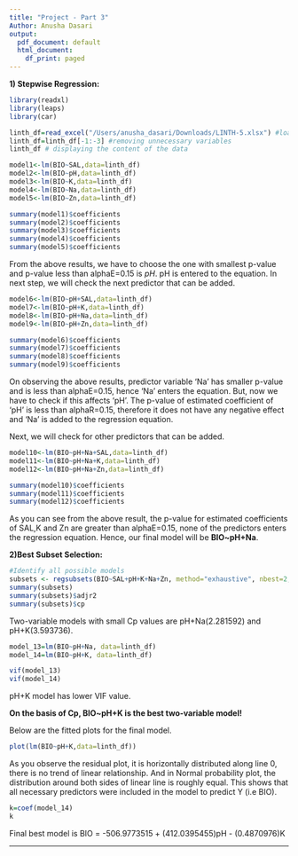 ```yaml
---
title: "Project - Part 3"
Author: Anusha Dasari
output:
  pdf_document: default
  html_document:
    df_print: paged
---
```

**1) Stepwise Regression:**

```r
library(readxl)
library(leaps)
library(car)
```


```r
linth_df=read_excel("/Users/anusha_dasari/Downloads/LINTH-5.xlsx") #loading the data to R
linth_df=linth_df[-1:-3] #removing unnecessary variables
linth_df # displaying the content of the data
```
```r
model1<-lm(BIO~SAL,data=linth_df)
model2<-lm(BIO~pH,data=linth_df)
model3<-lm(BIO~K,data=linth_df)
model4<-lm(BIO~Na,data=linth_df)
model5<-lm(BIO~Zn,data=linth_df)

summary(model1)$coefficients
summary(model2)$coefficients
summary(model3)$coefficients
summary(model4)$coefficients
summary(model5)$coefficients
```

From the above results, we have to choose the one with smallest p-value and p-value less than alphaE=0.15 is *pH*. pH is entered to the equation.
In next step, we will check the next predictor that can be added.

```r
model6<-lm(BIO~pH+SAL,data=linth_df)
model7<-lm(BIO~pH+K,data=linth_df)
model8<-lm(BIO~pH+Na,data=linth_df)
model9<-lm(BIO~pH+Zn,data=linth_df)

summary(model6)$coefficients
summary(model7)$coefficients
summary(model8)$coefficients
summary(model9)$coefficients
```

On observing the above results, predictor variable 'Na' has smaller p-value and is less than alphaE=0.15, hence 'Na' enters the equation. But, now we have to check if this affects 'pH'. The p-value of estimated coefficient of 'pH' is less than alphaR=0.15, therefore it does not have any negative effect and 'Na' is added to the regression equation.

Next, we will check for other predictors that can be added.
```r
model10<-lm(BIO~pH+Na+SAL,data=linth_df)
model11<-lm(BIO~pH+Na+K,data=linth_df)
model12<-lm(BIO~pH+Na+Zn,data=linth_df)

summary(model10)$coefficients
summary(model11)$coefficients
summary(model12)$coefficients
```
As you can see from the above result, the p-value for estimated coefficients of SAL,K and Zn are greater than alphaE=0.15, none of the predictors enters the regression equation. Hence, our final model will be **BIO~pH+Na**.

**2)Best Subset Selection:**
```r
#Identify all possible models
subsets <- regsubsets(BIO~SAL+pH+K+Na+Zn, method="exhaustive", nbest=2, data=linth_df )
summary(subsets)
summary(subsets)$adjr2
summary(subsets)$cp
```

Two-variable models with small Cp values are pH+Na(2.281592) and pH+K(3.593736).

```r
model_13=lm(BIO~pH+Na, data=linth_df)
model_14=lm(BIO~pH+K, data=linth_df)

vif(model_13)
vif(model_14)
```
pH+K model has lower VIF value.

**On the basis of Cp, BIO~pH+K is the best two-variable model!**


Below are the fitted plots for the final model.
```r
plot(lm(BIO~pH+K,data=linth_df))
```
As you observe the residual plot, it is horizontally distributed along line 0, there is no trend of linear relationship. And in Normal probability plot, the distribution around both sides of linear line is roughly equal. This shows that all necessary predictors were included in the model to predict Y (i.e BIO).

```r
k=coef(model_14)
k
```

Final best model is BIO = -506.9773515 + (412.0395455)pH - (0.4870976)K

-------------------